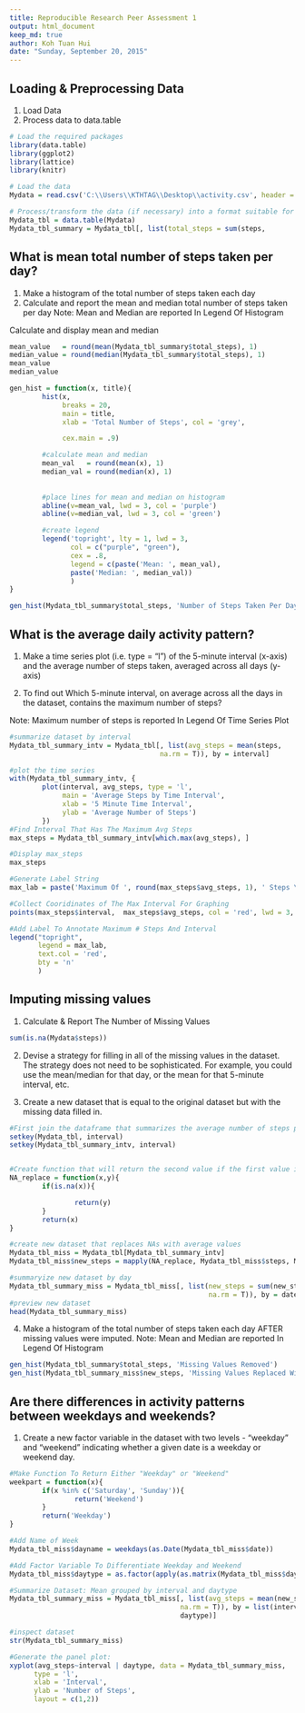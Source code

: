 ```yaml
---
title: Reproducible Research Peer Assessment 1
output: html_document
keep_md: true
author: Koh Tuan Hui
date: "Sunday, September 20, 2015"
---
```


## Loading & Preprocessing Data
1. Load Data
2. Process data to data.table
```r
# Load the required packages
library(data.table)
library(ggplot2)
library(lattice)
library(knitr)

# Load the data
Mydata = read.csv('C:\\Users\\KTHTAG\\Desktop\\activity.csv', header = T)

# Process/transform the data (if necessary) into a format suitable for further analysis, in this case - data.table
Mydata_tbl = data.table(Mydata)
Mydata_tbl_summary = Mydata_tbl[, list(total_steps = sum(steps,                                                  na.rm = T)), by = date]
```

## What is mean total number of steps taken per day?
1. Make a histogram of the total number of steps taken each day
2. Calculate and report the mean and median total number of steps taken per day
Note: Mean and Median are reported In Legend Of Histogram

Calculate and display mean and median
```r
mean_value   = round(mean(Mydata_tbl_summary$total_steps), 1)
median_value = round(median(Mydata_tbl_summary$total_steps), 1)
mean_value
median_value
```

```r
gen_hist = function(x, title){
        hist(x, 
             breaks = 20,
             main = title,
             xlab = 'Total Number of Steps', col = 'grey',

             cex.main = .9)

        #calculate mean and median
        mean_val   = round(mean(x), 1)
        median_val = round(median(x), 1)
        
        
        #place lines for mean and median on histogram
        abline(v=mean_val, lwd = 3, col = 'purple')
        abline(v=median_val, lwd = 3, col = 'green')

        #create legend
        legend('topright', lty = 1, lwd = 3, 
               col = c("purple", "green"),
               cex = .8, 
               legend = c(paste('Mean: ', mean_val),
               paste('Median: ', median_val))
               )
}

gen_hist(Mydata_tbl_summary$total_steps, 'Number of Steps Taken Per Day')
```

## What is the average daily activity pattern?
1. Make a time series plot (i.e. type = "l") of the 5-minute interval (x-axis) and the average number of steps taken, averaged across all days (y-axis)

2. To find out Which 5-minute interval, on average across all the days in the dataset, contains the maximum number of steps?

Note: Maximum number of steps is reported In Legend Of Time Series Plot
```r
#summarize dataset by interval
Mydata_tbl_summary_intv = Mydata_tbl[, list(avg_steps = mean(steps, 
                                     na.rm = T)), by = interval]

#plot the time series
with(Mydata_tbl_summary_intv, {
        plot(interval, avg_steps, type = 'l',
             main = 'Average Steps by Time Interval',
             xlab = '5 Minute Time Interval',
             ylab = 'Average Number of Steps')
        })
#Find Interval That Has The Maximum Avg Steps
max_steps = Mydata_tbl_summary_intv[which.max(avg_steps), ]

#Display max_steps
max_steps

#Generate Label String
max_lab = paste('Maximum Of ', round(max_steps$avg_steps, 1), ' Steps \n On ', max_steps$interval, 'th Time Interval', sep = '')

#Collect Cooridinates of The Max Interval For Graphing
points(max_steps$interval,  max_steps$avg_steps, col = 'red', lwd = 3, pch = 19)

#Add Label To Annotate Maximum # Steps And Interval
legend("topright",
       legend = max_lab,
       text.col = 'red',
       bty = 'n'
       )
```   
## Imputing missing values
1. Calculate & Report The Number of Missing Values
```r
sum(is.na(Mydata$steps))
```

2. Devise a strategy for filling in all of the missing values in the dataset. The strategy does not need to be sophisticated. For example, you could use the mean/median for that day, or the mean for that 5-minute interval, etc.

3. Create a new dataset that is equal to the original dataset but with the missing data filled in.
```r
#First join the dataframe that summarizes the average number of steps per interval to the original dataset
setkey(Mydata_tbl, interval)
setkey(Mydata_tbl_summary_intv, interval)


#Create function that will return the second value if the first value is NA
NA_replace = function(x,y){
        if(is.na(x)){

                return(y)
        }
        return(x)
}

#create new dataset that replaces NAs with average values
Mydata_tbl_miss = Mydata_tbl[Mydata_tbl_summary_intv]
Mydata_tbl_miss$new_steps = mapply(NA_replace, Mydata_tbl_miss$steps, Mydata_tbl_miss$avg_steps)

#summaryize new dataset by day
Mydata_tbl_summary_miss = Mydata_tbl_miss[, list(new_steps = sum(new_steps, 
                                                 na.rm = T)), by = date]
#preview new dataset
head(Mydata_tbl_summary_miss)
``` 

4. Make a histogram of the total number of steps taken each day AFTER missing values were imputed.
Note: Mean and Median are reported In Legend Of Histogram

```r
gen_hist(Mydata_tbl_summary$total_steps, 'Missing Values Removed')
gen_hist(Mydata_tbl_summary_miss$new_steps, 'Missing Values Replaced With \n Mean For Interval')
```  

## Are there differences in activity patterns between weekdays and weekends?

1. Create a new factor variable in the dataset with two levels - "weekday" and "weekend" indicating whether a given date is a weekday or weekend day.

```r
#Make Function To Return Either "Weekday" or "Weekend"
weekpart = function(x){
        if(x %in% c('Saturday', 'Sunday')){
                return('Weekend')
        }
        return('Weekday')
}

#Add Name of Week
Mydata_tbl_miss$dayname = weekdays(as.Date(Mydata_tbl_miss$date))

#Add Factor Variable To Differentiate Weekday and Weekend
Mydata_tbl_miss$daytype = as.factor(apply(as.matrix(Mydata_tbl_miss$dayname), 1,                                     weekpart))

#Summarize Dataset: Mean grouped by interval and daytype
Mydata_tbl_summary_miss = Mydata_tbl_miss[, list(avg_steps = mean(new_steps, 
                                          na.rm = T)), by = list(interval,
                                          daytype)]

#inspect dataset
str(Mydata_tbl_summary_miss)

#Generate the panel plot:
xyplot(avg_steps~interval | daytype, data = Mydata_tbl_summary_miss,
      type = 'l',
      xlab = 'Interval',
      ylab = 'Number of Steps',
      layout = c(1,2))
```
